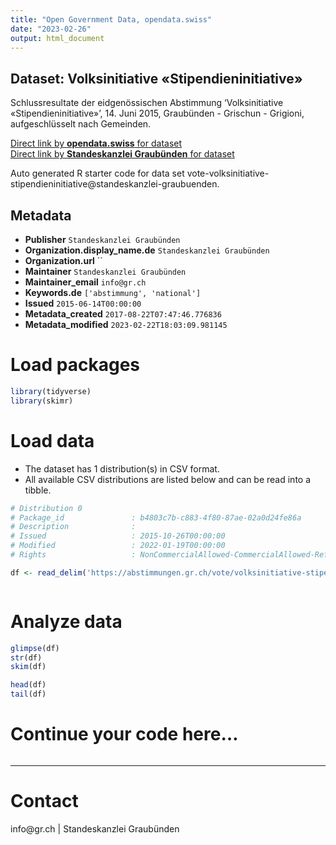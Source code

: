 ```yaml
---
title: "Open Government Data, opendata.swiss"
date: "2023-02-26"
output: html_document
---
```


## Dataset: Volksinitiative  «Stipendieninitiative»

Schlussresultate der eidgenössischen Abstimmung 'Volksinitiative  «Stipendieninitiative»', 14. Juni 2015, Graubünden - Grischun - Grigioni, aufgeschlüsselt nach Gemeinden.

[Direct link by **opendata.swiss** for dataset](https://opendata.swiss/de/dataset/volksinitiative-stipendieninitiative)<br>
[Direct link by **Standeskanzlei Graubünden** for dataset](https://abstimmungen.gr.ch/vote/volksinitiative-stipendieninitiative/data)

Auto generated R starter code for data set vote-volksinitiative-stipendieninitiative@standeskanzlei-graubuenden.

## Metadata

- **Publisher** `Standeskanzlei Graubünden`
- **Organization.display_name.de** `Standeskanzlei Graubünden`
- **Organization.url** ``
- **Maintainer** `Standeskanzlei Graubünden`
- **Maintainer_email** `info@gr.ch`
- **Keywords.de** `['abstimmung', 'national']`
- **Issued** `2015-06-14T00:00:00`
- **Metadata_created** `2017-08-22T07:47:46.776836`
- **Metadata_modified** `2023-02-22T18:03:09.981145`


# Load packages

```r

library(tidyverse)
library(skimr)

```

# Load data

-   The dataset has 1 distribution(s) in CSV format.
-   All available CSV distributions are listed below and can be read into a tibble.

```r

# Distribution 0
# Package_id               : b4803c7b-c883-4f80-87ae-02a0d24fe86a
# Description              : 
# Issued                   : 2015-10-26T00:00:00
# Modified                 : 2022-01-19T00:00:00
# Rights                   : NonCommercialAllowed-CommercialAllowed-ReferenceRequired

df <- read_delim('https://abstimmungen.gr.ch/vote/volksinitiative-stipendieninitiative/data-csv')



```

# Analyze data

```r

glimpse(df)
str(df)
skim(df)

head(df)
tail(df)

```

# Continue your code here...

```r

```

------------------------------------------------------------------------

# Contact

info@gr.ch | Standeskanzlei Graubünden
